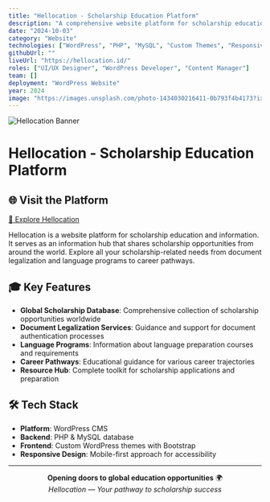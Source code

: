 ```yaml
---
title: "Hellocation - Scholarship Education Platform"
description: "A comprehensive website platform for scholarship education and information, serving as a global hub for scholarship opportunities and educational resources"
date: "2024-10-03"
category: "Website"
technologies: ["WordPress", "PHP", "MySQL", "Custom Themes", "Responsive Design", "Bootstrap"]
githubUrl: ""
liveUrl: "https://hellocation.id/"
roles: ["UI/UX Designer", "WordPress Developer", "Content Manager"]
team: []
deployment: "WordPress Website"
year: 2024
image: "https://images.unsplash.com/photo-1434030216411-0b793f4b4173?ixlib=rb-4.0.3&auto=format&fit=crop&w=1200&h=400&q=80"
---
```


![Hellocation Banner](https://images.unsplash.com/photo-1434030216411-0b793f4b4173?ixlib=rb-4.0.3&auto=format&fit=crop&w=1200&h=400&q=80)

# Hellocation - Scholarship Education Platform

## 🌐 Visit the Platform

[🔗 Explore Hellocation](#)

Hellocation is a website platform for scholarship education and information. It serves as an information hub that shares scholarship opportunities from around the world. Explore all your scholarship-related needs from document legalization and language programs to career pathways.

## 🎓 Key Features

- **Global Scholarship Database**: Comprehensive collection of scholarship opportunities worldwide
- **Document Legalization Services**: Guidance and support for document authentication processes
- **Language Programs**: Information about language preparation courses and requirements
- **Career Pathways**: Educational guidance for various career trajectories
- **Resource Hub**: Complete toolkit for scholarship applications and preparation

## 🛠️ Tech Stack

- **Platform**: WordPress CMS
- **Backend**: PHP & MySQL database
- **Frontend**: Custom WordPress themes with Bootstrap
- **Responsive Design**: Mobile-first approach for accessibility

---

<div align="center">

**Opening doors to global education opportunities** 🌍  
*Hellocation — Your pathway to scholarship success*

</div>